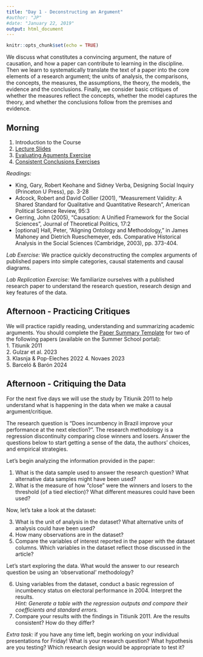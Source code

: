 ```yaml
---
title: "Day 1 - Deconstructing an Argument"
#author: "JP"
#date: "January 22, 2019"
output: html_document
---
```


```r
knitr::opts_chunk$set(echo = TRUE)
```

We discuss what constitutes a convincing argument, the nature of causation, and how a paper can contribute to learning in the discipline. Then we learn to systematically translate the text of a paper into the core elements of a research argument; the units of analysis, the comparisons, the concepts, the measures, the assumptions, the theory, the models, the evidence and the conclusions. Finally, we consider basic critiques of whether the measures reflect the concepts, whether the model captures the theory, and whether the conclusions follow from the premises and evidence.

## Morning

1. Introduction to the Course
2. [Lecture Slides](https://jonnyphillips.github.io/Causal_Critiques_2020/Day 1/Slides_Day_1_2024_v1.pdf)
3. [Evaluating Aguments Exercise](https://jonnyphillips.github.io/Causal_Critiques_2020/Day 1/Evaluation_Exercises.html)
4. [Consistent Conclusions Exercises](https://jonnyphillips.github.io/Causal_Critiques_2020/Logic_exercises.html)

*Readings:* 

- King, Gary, Robert Keohane and Sidney Verba, Designing Social Inquiry (Princeton U
Press), pp. 3-28
- Adcock, Robert and David Collier (2001), "Measurement Validity: A Shared Standard for Qualitative and Quantitative Research", American Political Science Review, 95:3
- Gerring, John (2005), "Causation: A Unified Framework for the Social Sciences", Journal of Theoretical Politics, 17:2
- [optional] Hall, Peter, “Aligning Ontology and Methodology,” in James Mahoney and Dietrich Rueschemeyer, eds. Comparative Historical Analysis in the Social Sciences (Cambridge, 2003), pp. 373-404.

*Lab Exercise:* We practice quickly deconstructing the complex arguments of published papers into simple categories, causal statements and causal diagrams.

*Lab Replication Exercise:* We familiarize ourselves with a published research paper to understand the research question, research design and key features of the data. 

## Afternoon - Practicing Critiques

We will practice rapidly reading, understanding and summarizing academic arguments. You should complete the [Paper Summary Template](https://jonnyphillips.github.io/Causal_Critiques_2020/Day 1/Paper_summary_template.pdf) for two of the following papers (available on the Summer School portal):  
1. Titiunik 2011  
2. Gulzar et al. 2023  
3. Klasnja & Pop-Eleches 2022
4. Novaes 2023  
5. Barceló & Barón 2024
  
## Afternoon - Critiquing the Data

For the next five days we will use the study by Titiunik 2011 to help understand what is happening in the data when we make a causal argument/critique.

The research question is “Does incumbency in Brazil improve your performance at the next election?”. The research methodology is a regression discontinuity comparing close winners and losers. Answer the questions below to start getting a sense of the data, the authors’ choices, and empirical strategies. 

Let’s begin analyzing the information provided in the paper:  

1. What is the data sample used to answer the research question? What alternative data samples might have been used?  
2. What is the measure of how “close” were the winners and losers to the threshold (of a tied election)? What different measures could have been used?

Now, let’s take a look at the dataset:  

3. What is the unit of analysis in the dataset? What alternative units of analysis could have been used?  
4. How many observations are in the dataset?  
5. Compare the variables of interest reported in the paper with the dataset columns. Which variables in the dataset reflect those discussed in the article? 

Let's start exploring the data. What would the answer to our research question be using an ‘observational’ methodology?  

6. Using variables from the dataset, conduct a basic regression of incumbency status on electoral performance in 2004.  Interpret the results.   
*Hint: Generate a table with the regression outputs and compare their coefficients and standard errors.*  
7. Compare your results with the findings in Titiunik 2011. Are the results consistent? How do they differ?  

*Extra task:* if you have any time left, begin working on your individual presentations for Friday! What is your research question? What hypothesis are you testing? Which research design would be appropriate to test it?

